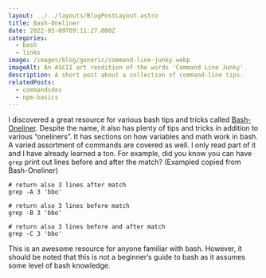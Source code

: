```yaml
---
layout: ../../layouts/BlogPostLayout.astro
title: Bash-Oneliner
date: 2022-05-09T09:11:27.000Z
categories:
  - bash
  - links
image: /images/blog/generic/command-line-junky.webp
imageAlt: An ASCII art rendition of the words 'Command Line Junky'.
description: A short post about a collection of command-line tips.
relatedPosts:
  - commandsdev
  - npm-basics
---
```

I discovered a great resource for various bash tips and tricks called
[Bash-Oneliner](https://onceupon.github.io/Bash-Oneliner/).
Despite the name, it also has plenty of tips and tricks in addition to various “oneliners”.
It has sections on how variables and math work in bash. A varied assortment of commands
are covered as well. I only read part of it and I have already learned a ton.
For example, did you know you can have `grep` print out lines before and after the match?
(Exampled copied from Bash-Oneliner)

<NewsletterForm />

```
# return also 3 lines after match
grep -A 3 'bbo'

# return also 3 lines before match
grep -B 3 'bbo'

# return also 3 lines before and after match
grep -C 3 'bbo'
```

This is an awesome resource for anyone familiar with bash. However, it
should be noted that this is not a beginner’s guide to bash as it assumes some
level of bash knowledge.

<RandomSupport />
